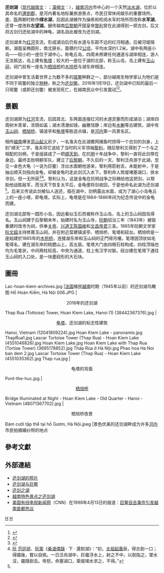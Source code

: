 {{NoteTA|G1=U}}
{{Infobox body of water
| name                = 還劍湖 
| native_name         = Hồ Hoàn Kiếm
| native_name_lang    = vn
| other_name          =
| image               = Thap Rua.jpg
| caption             = 湖中心的[[龜塔|龜塔]]（{{lang|vi|Tháp Rùa}}）
| pushpin_map         = Vietnam Hanoi
| pushpin_map_caption = 还剑湖在[[河內市|河內市]]的位置
| location            = [[河內市|河內市]][[還劍郡|還劍郡]]
| coords              = {{coord|21|01|44|N|105|51|09|E|type:waterbody_region:VN|display=inline,title}}
| lake_type           = 天然[[淡水湖|淡水湖]]
| inflow              = 无
| outflow             = [[红河|红河]]
| basin_countries     = {{VNM}}
| length              = 700米
| width               = 250米
| area                = 约12[[公顷|公顷]]
| depth               = 1–1.4米<ref>{{cite news |title="Cụ rùa Hồ Gươm dạo phố" và những tai nạn thương tâm |url=https://web.archive.org/web/20110820020927/http://www.vtc.vn/394-226759/phong-su-kham-pha/cu-rua-ho-guom-dao-pho-va-nhung-tai-nan-thuong-tam.htm |work=''{{link-vi|VTC News}}'' |date=2009-09-25 |archive-date=2011-08-20 |quote={{lang|vi|Tôi rất ngạc nhiên khi ông Đức cho biết, vào mùa mưa, nước lớn, chỗ sâu nhất của Hồ Gươm chỉ là 1,4m. Mùa nước cạn, Hồ Gươm chỉ sâu chừng 1m mà thôi.}}【中译：[[何廷德|何廷德]]先生说雨季水位涨高时，还剑湖最深处只有1.4米，我很惊讶。旱季时，还剑湖水深仅1米左右。】}}{{vi}}</ref>
| volume              =
| residence_time      =
| shore               =
| elevation           =
| islands             = 龟丘岛，玉山岛
}}

'''还剑湖'''（[[越南語字母|现代越南文]]：{{lang|vi|Hồ Hoàn Kiếm}}；[[漢喃文|漢喃文]]：{{vi-nom|湖還劍}}），[[越南|越南]][[河内|河内]]市中心的一个天然[[淡水湖|淡水湖]]，位於以其命名的[[還劍郡|還劍郡]]，是河内著名地标兼旅游景点，市民日常休闲娱乐的重要场所。[[李朝_(越南)|李]]、[[陳朝_(越南)|陈]]两朝时称作'''绿水湖'''，后因此湖被作为操练和检阅水军的场所而改称'''水军湖'''，还曾一度改称'''左望湖'''。据传越南[[后黎朝|后黎朝]]开国皇帝[[黎利|黎利]]曾在此湖得到一把古剑，后又将古剑归还给湖中的神龟，湖名自此被改为还剑湖。

还剑湖本为[[红河|红河]]支流，形成湖泊后仍有水道与东距不远的红河相通，后被河堤隔断。湖面呈椭圆形，南北狭长，面積约12[[公顷|公顷]]，平均水深约1.2米。湖中有两座小岛——较小的一座位于湖中心，称龟丘岛，四周未修建任何通道与湖岸相连，游人无法抵达，岛上建有[[龟塔|龟塔]]；较大的一座位于湖的北部，称玉山岛，岛上建有[[玉山祠|玉山祠]]，祠门前有一座名为[[栖旭桥|栖旭桥]]的[[拱桥|木拱桥]]与湖东岸相连。

还剑湖中曾生活着世界上为数不多的[[斑鳖|斑鳖]]种群之一，部分越南生物学家认为牠们是不同于斑鳖的独立[[物种|物种]]，称之为[[还剑鳖|还剑鳖]]。2016年1月19日，还剑湖中已知的最后一只斑鳖（或即还剑鳖）被发现死亡，在越南民众中引发震动<ref name="phapluatso.com">{{cite news |title='Cụ' rùa Hồ Gươm đã chết |url=https://web.archive.org/web/20160121015208/http://www.phapluatso.com/cu-rua-ho-guom-da-chet.html |work=''www.phapluatso.com'' |date=2016-01-19 |archive-date=2016-01-21}}{{vi}}</ref><ref name="环球时报">{{cite news |author=宇可 |title=百年老鳖去世令越南伤感 民众视其为“国宝”神物 |url=https://world.huanqiu.com/article/9CaKrnJTlWQ |newspaper=[[环球时报|环球时报]] |date=2016-01-22 |archive-date=2021-11-21 |archive-url=https://web.archive.org/web/20211121224141/https://world.huanqiu.com/article/9CaKrnJTlWQ |dead-url=no}}{{zh-cn}}</ref>。

==景觀==
还剑湖原为[[红河|红河]]支流，后因其北、东两面连接红河的水道淤塞而形成湖泊；湖岸四周树木青翠，浓荫如盖；湖水清澈如镜，幽雅恬静；岸边有[[水榭|水榭]]等古建筑，湖中有[[玉山祠|玉山祠]]、[[栖旭桥|栖旭桥]]、镇波亭和[[龟塔|龟塔]]等胜迹点缀，是[[河内|河内]]第一风景名区。

相传[[越南|越南]]爆发[[蓝山起义|蓝山起义]]前夕，一名渔夫在此湖撒网捕鱼时捞得一个古剑的剑身，上刻“顺天”二字，渔夫将它送给了当时的义军领袖[[黎利|黎利]]，随后黎利又得到了一个与之相配的剑柄，于是组装成了一把[[順天劍|順天劍]]。在抗[[明朝|明]]十年战争中，黎利一直将此剑带在身边，最终击败明朝军队，建立了[[后黎朝|后黎朝]]。不久后的一天，黎利泛舟游于此湖，忽见一金色大龟（一说为巨鳖）浮出水面朝他游来，黎利用箭射去，未能射中，于是抽出顺天剑指向金龟，却被金龟叼走此剑沉入水下。黎利命人筑堤堵塞湖口，排水寻剑，但一无所获<ref name="VietNamNet">{{cite web |title=Hoan Kiem Lake Turtle: from myth to reality |url=https://web.archive.org/web/20080302184025/http://english.vietnamnet.vn/features/2005/04/406255/ |website=''VietNamNet Bridge'' |date=2005-04-05 |archive-date=2008-03-02}}</ref><ref>[[阮朝|阮]] [[范廷琥|范廷琥]]、[[阮案|阮案]]《[[桑滄偶錄|桑滄偶錄]] · 下 · 還劍湖》：“初，[[黎利|太祖]][[蓝山起义|起義]]辰，得古劍一口；得國後，嘗以自佩。一日泛舟湖中，巨黿浮水上，射之不中，以劍指之，墜水沒，黿隨劍去。帝怒，命塞湖口，築堤竭水求之，不得。”{{zh-hant}}</ref>。黎利认为，这是金龟在抗明战争之际赐给他这把剑，以帮助他战胜敌军，而当天下恢复太平后，金龟便将剑收回，于是他命名此湖为还剑湖<ref name="VietNamNet"/>。后来又传说此剑被仙人送还，插在湖中，剑柄露出水面，成为了湖心小岛龟丘上的一座小塔，即龟塔。实际上，龟塔是在1884–1886年间为纪念传说中的金龟而建。

还剑湖北部有一圆形小岛，因远看似玉石而被称作玉山岛，岛上的玉山祠因岛得名。玉山祠建于后黎朝末年，始建时名为玉山寺，[[阮朝|阮朝]]绍治三年（1843年）被毁重建时改寺为祠，供奉[[关帝|关帝]]、[[陳興道|兴道王陈国峻]]和[[文昌帝君|文昌帝君]]三圣。1865年阮朝文学家[[阮文超|阮文超]]主持修葺玉山祠，并在附近营建镇波亭、栖旭桥、笔塔和砚台。栖旭桥是一座始建於1865年的[[拱桥|木拱桥]]，连接湖东岸和玉山祠的正門得月樓。笔塔因顶状如毛笔得名，建在湖东岸的桃腮山上，高五层。笔塔大门由四根石柱构成，四柱顶端也均为毛笔状，中间两柱较高，中央为通道，柱上有汉字对联。砚台建在笔塔下通往玉山祠的入口处，是一块墨砚形的大石块。
{{wide image|Hoan Kiem Lake night panorama.jpg|1400px|<center>還劍湖夜景全景圖</center>}}

==圖冊==
<gallery widths="220px" heights="170px">
Lac-hoan-kiem-archives.jpg |[[法国|法国]]殖民[[越南|越南]]时期（1945年以前）的还剑湖鸟瞰图
Hồ Hoàn Kiếm, Hà Nội 006.JPG |<center>2016年的还剑湖</center>
Thap Rua (Tottoise) Tower, Hoan Kiem Lake, Hanoi (1) (38442367376).jpg |<center>[[龟塔|龟塔]]，还剑湖的标志性建筑</center>
Hanoi, Vietnam (12041809224).jpg
Hoan Kiem Lake - panoramio.jpg
ThapRua1.jpg
Lascar Tortoise Tower (Thap Rua) - Hoan Kiem Lake (4551046826).jpg
Hoan Kiem Lake.jpg
Hoan Kiem Lake with Thap Rua (Tortise Tower) (3695178852).jpg
Tháp Rùa ở Hà Nội.jpg
Phao hoa Ha Noi ban dem 2.jpg
Lascar Tortoise Tower (Thap Rua) - Hoan Kiem Lake (4551035362).jpg
Thap rua.jpg |<center>龟塔的背面</center>
Pont-the-huc.jpg |<center>[[栖旭桥|栖旭桥]]</center>
Bridge Illuminated at Night - Hoan Kiem Lake - Old Quarter - Hanoi - Vietnam (48071367702).jpg |<center>栖旭桥夜景</center>
Đám cưới tập thể tại hồ Gươm, Hà Nội.jpeg |景色优美的还剑湖畔成为许多[[河内|河内]]市民拍摄婚纱照的地点
</gallery>

==參考文獻==
{{Reflist}}

==外部連結==
{{Commons category|Hoan Kiem Lake}}
{{Portal|越南}}
* [https://web.archive.org/web/20130221032029/http://havecamerawilltravel.com/hoan-kiem-lake-hanoi-vietnam 还剑湖的照片]
* [https://web.archive.org/web/20081021054014/http://www.hanoitraveltips.com/hoan-kiem-lake.aspx 还剑湖与巨鳖]
* [https://web.archive.org/web/20130912070249/http://www.hanoilocalguide.com/hoan-kiem-lake/ 还剑之湖]
* [https://web.archive.org/web/20121026071808/http://www.asiatourmagazine.com/vietnam-tours-featuring-the-lake-of-the-restored-sword 越南特色景点之还剑湖]
* [[美国有线电视新闻网|美国有线电视新闻网]]（CNN）在1998年4月13日的报道：[https://web.archive.org/web/20070205232439/http://www.cnn.com/EARTH/9804/13/vietnam.turtles.ap/ 巨鳖目击事件引发越南首都热议]

{{Hanoi Tourism}}
{{蓝山起义|state=collapsed}}

[[Category:河內市湖泊|H]]
[[Category:河內市旅遊景點|H]]